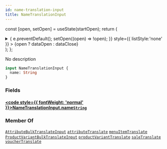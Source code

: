 ```yaml
---
id: name-translation-input
title: NameTranslationInput
---
```






const [open, setOpen] = useState(startOpen);
return (
<details {...(open ? { open: true } : {})} className="details" style={{ border:'none', boxShadow:'none', background:'var(--ifm-background-color)' }}>
<summary
onClick={(e) => {
e.preventDefault();
setOpen((open) => !open);
}}
style={{ listStyle:'none' }} >
{open ? dataOpen : dataClose}
</summary>
{open && children}
</details>
);
};

No description

```graphql
input NameTranslationInput {
  name: String
}
```

### Fields

#### [<code style={{ fontWeight: 'normal' }}>NameTranslationInput.<b>name</b></code>](#)<Bullet />[`String`](../../../api-reference/miscellaneous/scalars/string.mdx) <Badge class="badge badge--secondary" text="scalar"/> <Badge class="badge badge--secondary" text="miscellaneous"/>

### Member Of

[`AttributeBulkTranslateInput`](../../../api-reference/attributes/inputs/attribute-bulk-translate-input.mdx) <Badge class="badge badge--secondary" text="input"/><Bullet />[`attributeTranslate`](../../../api-reference/attributes/mutations/attribute-translate.mdx) <Badge class="badge badge--secondary" text="mutation"/><Bullet />[`menuItemTranslate`](../../../api-reference/menu/mutations/menu-item-translate.mdx) <Badge class="badge badge--secondary" text="mutation"/><Bullet />[`ProductVariantBulkTranslateInput`](../../../api-reference/products/inputs/product-variant-bulk-translate-input.mdx) <Badge class="badge badge--secondary" text="input"/><Bullet />[`productVariantTranslate`](../../../api-reference/products/mutations/product-variant-translate.mdx) <Badge class="badge badge--secondary" text="mutation"/><Bullet />[`saleTranslate`](../../../api-reference/discounts/mutations/sale-translate.mdx) <Badge class="badge badge--secondary" text="mutation"/><Bullet />[`voucherTranslate`](../../../api-reference/discounts/mutations/voucher-translate.mdx) <Badge class="badge badge--secondary" text="mutation"/>
